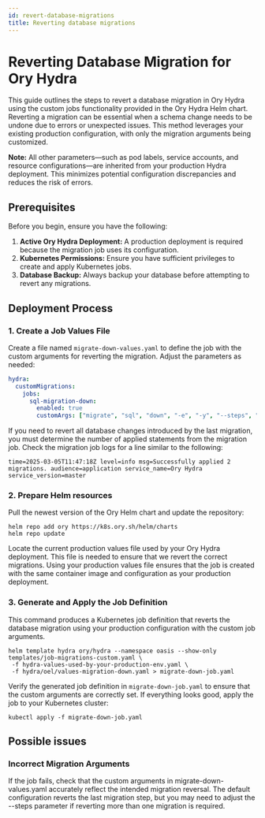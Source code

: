 ```yaml
---
id: revert-database-migrations
title: Reverting database migrations
---
```


# Reverting Database Migration for Ory Hydra

This guide outlines the steps to revert a database migration in Ory Hydra using the custom jobs functionality provided in the Ory
Hydra Helm chart. Reverting a migration can be essential when a schema change needs to be undone due to errors or unexpected
issues. This method leverages your existing production configuration, with only the migration arguments being customized.

**Note:** All other parameters—such as pod labels, service accounts, and resource configurations—are inherited from your
production Hydra deployment. This minimizes potential configuration discrepancies and reduces the risk of errors.

## Prerequisites

Before you begin, ensure you have the following:

1. **Active Ory Hydra Deployment:** A production deployment is required because the migration job uses its configuration.
2. **Kubernetes Permissions:** Ensure you have sufficient privileges to create and apply Kubernetes jobs.
3. **Database Backup:** Always backup your database before attempting to revert any migrations.

## Deployment Process

### 1. Create a Job Values File

Create a file named `migrate-down-values.yaml` to define the job with the custom arguments for reverting the migration. Adjust the
parameters as needed:

```yaml
hydra:
  customMigrations:
    jobs:
      sql-migration-down:
        enabled: true
        customArgs: ["migrate", "sql", "down", "-e", "-y", "--steps", "1"]
```

If you need to revert all database changes introduced by the last migration, you must determine the number of applied statements
from the migration job. Check the migration job logs for a line similar to the following:

```
time=2025-03-05T11:47:18Z level=info msg=Successfully applied 2 migrations. audience=application service_name=Ory Hydra service_version=master
```

### 2. Prepare Helm resources

Pull the newest version of the Ory Helm chart and update the repository:

```
helm repo add ory https://k8s.ory.sh/helm/charts
helm repo update
```

Locate the current production values file used by your Ory Hydra deployment. This file is needed to ensure that we revert the
correct migrations. Using your production values file ensures that the job is created with the same container image and
configuration as your production deployment.

### 3. Generate and Apply the Job Definition

This command produces a Kubernetes job definition that reverts the database migration using your production configuration with the
custom job arguments.

```
helm template hydra ory/hydra --namespace oasis --show-only templates/job-migrations-custom.yaml \
 -f hydra-values-used-by-your-production-env.yaml \
 -f hydra/oel/values-migration-down.yaml > migrate-down-job.yaml
```

Verify the generated job definition in `migrate-down-job.yaml` to ensure that the custom arguments are correctly set. If
everything looks good, apply the job to your Kubernetes cluster:

```
kubectl apply -f migrate-down-job.yaml
```

## Possible issues

### Incorrect Migration Arguments

If the job fails, check that the custom arguments in migrate-down-values.yaml accurately reflect the intended migration reversal.
The default configuration reverts the last migration step, but you may need to adjust the --steps parameter if reverting more than
one migration is required.

```

```
